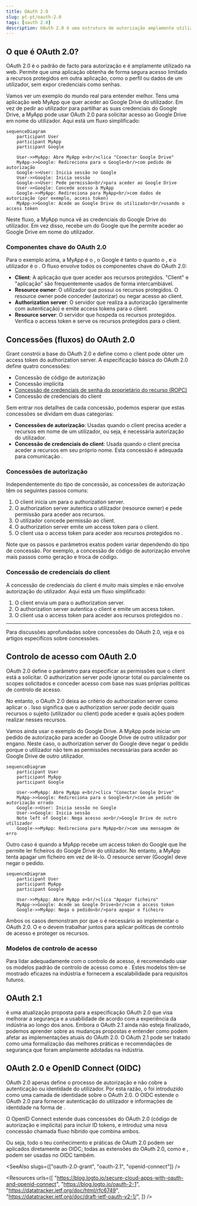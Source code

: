 ```yaml
---
title: OAuth 2.0
slug: pt-pt/oauth-2.0
tags: [oauth 2.0]
description: OAuth 2.0 é uma estrutura de autorização amplamente utilizada que permite a uma aplicação (cliente) obter acesso limitado a recursos protegidos em nome de um utilizador ou da própria aplicação.
---
```


## O que é OAuth 2.0?

OAuth 2.0 é o padrão de facto para autorização e é amplamente utilizado na web. Permite que uma aplicação obtenha de forma segura acesso limitado a recursos protegidos em outra aplicação, como o perfil ou dados de um utilizador, sem expor credenciais como senhas.

Vamos ver um exemplo do mundo real para entender melhor. Tens uma aplicação web MyApp que quer aceder ao Google Drive do utilizador. Em vez de pedir ao utilizador para partilhar as suas credenciais do Google Drive, a MyApp pode usar OAuth 2.0 para solicitar acesso ao Google Drive em nome do utilizador. Aqui está um fluxo simplificado:

```mermaid
sequenceDiagram
    participant User
    participant MyApp
    participant Google

    User->>MyApp: Abre MyApp e<br/>clica "Conectar Google Drive"
    MyApp->>Google: Redireciona para o Google<br/>com pedido de autorização
    Google->>User: Inicia sessão no Google
    User->>Google: Inicia sessão
    Google->>User: Pede permissão<br/>para aceder ao Google Drive
    User->>Google: Concede acesso à MyApp
    Google->>MyApp: Redireciona para MyApp<br/>com dados de autorização (por exemplo, access token)
    MyApp->>Google: Acede ao Google Drive do utilizador<br/>usando o access token
```

Neste fluxo, a MyApp nunca vê as credenciais do Google Drive do utilizador. Em vez disso, recebe um <Ref slug="access-token" /> do Google que lhe permite aceder ao Google Drive em nome do utilizador.

### Componentes chave do OAuth 2.0

Para o exemplo acima, a MyApp é o <Ref slug="client" />, o Google é tanto o <Ref slug="authorization-server" /> quanto o <Ref slug="resource-server" />, e o utilizador é o <Ref slug="resource-owner" />. O fluxo envolve todos os componentes chave do OAuth 2.0:

- **Client**: A aplicação que quer aceder aos recursos protegidos. "Client" e "aplicação" são frequentemente usados de forma intercambiável.
- **Resource owner**: O utilizador que possui os recursos protegidos. O resource owner pode conceder (autorizar) ou negar acesso ao client.
- **Authorization server**: O servidor que realiza a autorização (geralmente com autenticação) e emite access tokens para o client.
- **Resource server**: O servidor que hospeda os recursos protegidos. Verifica o access token e serve os recursos protegidos para o client.

## Concessões (fluxos) do OAuth 2.0

<Ref slug="oauth-2.0-grant">Grant</Ref> constrói a base do OAuth 2.0 e define como o client pode obter um access token do authorization server. A especificação básica do OAuth 2.0 define quatro concessões:

- <Ref slug="authorization-code-flow">Concessão de código de autorização</Ref>
- <Ref slug="implicit-flow">Concessão implícita</Ref>
- [Concessão de credenciais de senha do proprietário do recurso (ROPC)](https://datatracker.ietf.org/doc/html/rfc6749#section-4.3)
- <Ref slug="client-credentials-flow">Concessão de credenciais do client</Ref>

Sem entrar nos detalhes de cada concessão, podemos esperar que estas concessões se dividam em duas categorias:

- **Concessões de autorização**: Usadas quando o client precisa aceder a recursos em nome de um utilizador, ou seja, é necessária autorização do utilizador.
- **Concessão de credenciais do client**: Usada quando o client precisa aceder a recursos em seu próprio nome. Esta concessão é adequada para comunicação <Ref slug="machine-to-machine" />.

### Concessões de autorização

Independentemente do tipo de concessão, as concessões de autorização têm os seguintes passos comuns:

1. O client inicia um <Ref slug="authorization-request" /> para o authorization server.
2. O authorization server autentica o utilizador (resource owner) e pede permissão para aceder aos recursos.
3. O utilizador concede permissão ao client.
4. O authorization server emite um access token para o client.
5. O client usa o access token para aceder aos recursos protegidos no <Ref slug="resource-server" />.

Note que os passos e parâmetros exatos podem variar dependendo do tipo de concessão. Por exemplo, a <Ref slug="authorization-code-flow">concessão de código de autorização</Ref> envolve mais passos como geração e troca de código.

### Concessão de credenciais do client

A <Ref slug="client-credentials-flow">concessão de credenciais do client</Ref> é muito mais simples e não envolve autorização do utilizador. Aqui está um fluxo simplificado:

1. O client envia um <Ref slug="token-request" /> para o authorization server.
2. O authorization server autentica o client e emite um access token.
3. O client usa o access token para aceder aos recursos protegidos no <Ref slug="resource-server" />.

---

Para discussões aprofundadas sobre concessões do OAuth 2.0, veja <Ref slug="oauth-2.0-grant" /> e os artigos específicos sobre concessões.

## Controlo de acesso com OAuth 2.0

OAuth 2.0 define o parâmetro <Ref slug="scope" /> para especificar as permissões que o client está a solicitar. O authorization server pode ignorar total ou parcialmente os scopes solicitados e conceder acesso com base nas suas próprias políticas de controlo de acesso.

No entanto, o OAuth 2.0 deixa ao critério do authorization server como aplicar o <Ref slug="access-control" />. Isso significa que o authorization server pode decidir quais recursos o sujeito (utilizador ou client) pode aceder e quais ações podem realizar nesses recursos.

Vamos ainda usar o exemplo do Google Drive. A MyApp pode iniciar um pedido de autorização para aceder ao Google Drive de outro utilizador por engano. Neste caso, o authorization server do Google deve negar o pedido porque o utilizador não tem as permissões necessárias para aceder ao Google Drive de outro utilizador.

```mermaid
sequenceDiagram
    participant User
    participant MyApp
    participant Google

    User->>MyApp: Abre MyApp e<br/>clica "Conectar Google Drive"
    MyApp->>Google: Redireciona para o Google<br/>com um pedido de autorização errado
    Google->>User: Inicia sessão no Google
    User->>Google: Inicia sessão
    Note left of Google: Nega acesso ao<br/>Google Drive de outro utilizador
    Google->>MyApp: Redireciona para MyApp<br/>com uma mensagem de erro
```

Outro caso é quando a MyApp recebe um access token do Google que lhe permite ler ficheiros do Google Drive do utilizador. No entanto, a MyApp tenta apagar um ficheiro em vez de lê-lo. O resource server (Google) deve negar o pedido.

```mermaid
sequenceDiagram
    participant User
    participant MyApp
    participant Google

    User->>MyApp: Abre MyApp e<br/>clica "Apagar ficheiro"
    MyApp->>Google: Acede ao Google Drive<br/>com o access token
    Google->>MyApp: Nega o pedido<br/>para apagar o ficheiro
```

Ambos os casos demonstram por que o <Ref slug="access-control" /> é necessário ao implementar o OAuth 2.0. O <Ref slug="authorization-server" /> e o <Ref slug="resource-server" /> devem trabalhar juntos para aplicar políticas de controlo de acesso e proteger os recursos.

### Modelos de controlo de acesso

Para lidar adequadamente com o controlo de acesso, é recomendado usar os modelos padrão de controlo de acesso como <Ref slug="rbac" /> e <Ref slug="abac" />. Estes modelos têm-se mostrado eficazes na indústria e fornecem a escalabilidade para requisitos futuros.

## OAuth 2.1

<Ref slug="oauth-2.1" /> é uma atualização proposta para a especificação OAuth 2.0 que visa melhorar a segurança e a usabilidade de acordo com a experiência da indústria ao longo dos anos. Embora o OAuth 2.1 ainda não esteja finalizado, podemos aprender sobre as mudanças propostas e entender como podem afetar as implementações atuais do OAuth 2.0. O OAuth 2.1 pode ser tratado como uma formalização das melhores práticas e recomendações de segurança que foram amplamente adotadas na indústria.

## OAuth 2.0 e OpenID Connect (OIDC)

OAuth 2.0 apenas define o processo de autorização e não cobre a autenticação ou identidade do utilizador. Por esta razão, o <Ref slug="openid-connect" /> foi introduzido como uma camada de identidade sobre o OAuth 2.0. O OIDC estende o OAuth 2.0 para fornecer autenticação do utilizador e informações de identidade na forma de <Ref slug="id-token" />.

O OpenID Connect estende duas concessões do OAuth 2.0 (código de autorização e implícita) para incluir ID tokens, e introduz uma nova concessão chamada <Ref slug="hybrid-flow">fluxo híbrido</Ref> que combina ambos.

Ou seja, todo o teu conhecimento e práticas de OAuth 2.0 podem ser aplicados diretamente ao OIDC; todas as extensões do OAuth 2.0, como <Ref slug="pkce" /> e <Ref slug="resource-indicator" />, podem ser usadas no OIDC também.

<SeeAlso slugs={["oauth-2.0-grant", "oauth-2.1", "openid-connect"]} />

<Resources
  urls={[
    "https://blog.logto.io/secure-cloud-apps-with-oauth-and-openid-connect",
    "https://blog.logto.io/oauth-2-1",
    "https://datatracker.ietf.org/doc/html/rfc6749",
    "https://datatracker.ietf.org/doc/draft-ietf-oauth-v2-1/",
  ]}
/>
